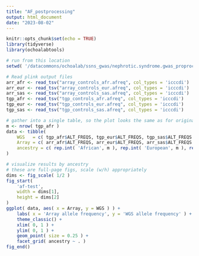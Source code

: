 ```yaml
---
title: "AF_postprocessing"
output: html_document
date: "2023-08-02"
---
```


```r
knitr::opts_chunk$set(echo = TRUE)
library(tidyverse)
library(ochoalabtools)
```

```r
# run from this location
setwd( '/datacommons/ochoalab/ssns_gwas/nephrotic.syndrome.gwas_proprocessing_202205/allele_freq2/' )

# Read plink output files
arr_afr <- read_tsv("array_controls_afr.afreq", col_types = 'icccdi')
arr_eur <- read_tsv("array_controls_eur.afreq", col_types = 'icccdi')
arr_sas <- read_tsv("array_controls_sas.afreq", col_types = 'icccdi')
tgp_afr <- read_tsv("tgp_controls_afr.afreq", col_types = 'icccdi')
tgp_eur <- read_tsv("tgp_controls_eur.afreq", col_types = 'icccdi')
tgp_sas <- read_tsv("tgp_controls_sas.afreq", col_types = 'icccdi')

# gather into a single table, so the plot looks the same as for original af-test (faceted the same way), except here we don't separate reverse complement SNPs.  This version we don't store (no p-values or any other fancy annotations needed later).
m <- nrow( tgp_afr )
data <- tibble(
    WGS   = c( tgp_afr$ALT_FREQS, tgp_eur$ALT_FREQS, tgp_sas$ALT_FREQS ),
    Array = c( arr_afr$ALT_FREQS, arr_eur$ALT_FREQS, arr_sas$ALT_FREQS ),
    ancestry = c( rep.int( 'African', m ), rep.int( 'European', m ), rep.int( 'South Asian', m ) )
)

# visualize results by ancestry
# these are full-page figs, scale (w/h) appropriately
dims <- fig_scale( 1/2 )
fig_start(
    'af-test',
    width = dims[1],
    height = dims[2]
)
ggplot( data, aes( x = Array, y = WGS ) ) +
    labs( x = 'Array allele frequency', y = 'WGS allele frequency' ) +
    theme_classic() +
    xlim( 0, 1 ) +
    ylim( 0, 1 ) +
    geom_point( size = 0.25 ) + 
    facet_grid( ancestry ~ . )
fig_end()
```
